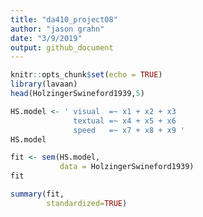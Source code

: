 ```yaml
---
title: "da410_project08"
author: "jason grahn"
date: "3/9/2019"
output: github_document
---
```


```r
knitr::opts_chunk$set(echo = TRUE)
library(lavaan) 
head(HolzingerSwineford1939,5)
```

```r
HS.model <- ' visual  =~ x1 + x2 + x3
              textual =~ x4 + x5 + x6
              speed   =~ x7 + x8 + x9 '
HS.model
```

```r
fit <- sem(HS.model, 
           data = HolzingerSwineford1939)
fit
```

```r
summary(fit, 
        standardized=TRUE)
```

